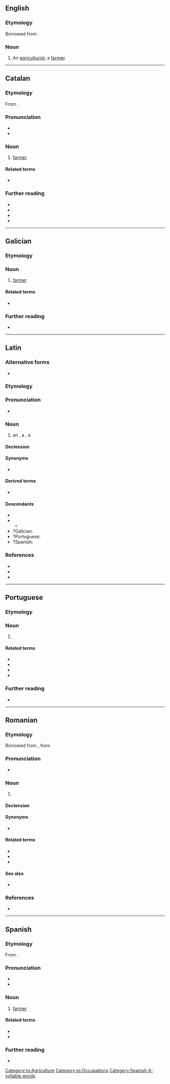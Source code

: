 ==English==

===Etymology===
Borrowed from {{bor|en|la|agricultor}}.

===Noun===
{{en-noun}}

# {{lb|en|archaic}} An [[agriculturist]]; a [[farmer]].

----

==Catalan==

===Etymology===
From {{der|ca|la|agricultor}}.

===Pronunciation===
* {{ca-IPA}}
* {{rhymes|ca|oɾ}}

===Noun===
{{ca-noun|m|f=agricultora}}

# [[farmer]]

====Related terms====
* {{l|ca|agricultura}}

===Further reading===
* {{R:IEC2}}
* {{R:GDLC}}
* {{R:DNV}}
* {{R:DCVB}}

{{c|ca|Agriculture|Occupations}}

----

==Galician==

===Etymology===
{{rfe|gl|Borrowed from {{bor|gl|la|agricultor}}?}}

===Noun===
{{gl-noun|m|agricultores}}

# [[farmer]]

====Related terms====
* {{l|gl|agricultura}}

===Further reading===
* {{R:DRAG}}

{{c|gl|Agriculture|Occupations}}

----

==Latin==

===Alternative forms===
* {{alter|la|agrī cultor}}

===Etymology===
{{compound|la|agrī|cultor|t1=of the field|pos1=genitive singular of {{m|la|ager}}|t2=a cultivator}}

===Pronunciation===
* {{la-IPA|vul=yes}}

===Noun===
{{la-noun|agricultor<3>}}

# an {{l|en|agriculturist}}, a {{l|en|farmer}}, a {{l|en|husbandman}}

====Declension====
{{la-ndecl|agricultor<3>}}

====Synonyms====
* {{sense|farmer}} {{l|la|agricola}}

====Derived terms====
* {{l|la|agricultōrius}} {{qual|New Latin}}

====Descendants====
{{col-top|2}}
* {{desc|en|agricultor}}
* {{desc|fr|agriculteur}}
** {{desc|ro|agricultor}}
* ?Galician: {{l|gl|agricultor}}
* ?Portuguese: {{l|pt|agricultor}}
* ?Spanish: {{l|es|agricultor}}
{{col-bottom}}

===References===
* {{R:L&S|agrĭcultor|agricultor}}
* {{R:Gaffiot|agrī cultŏr|agri_cultor|91/3}}
* {{R:OLD|1|agricultor|91/1}}
{{C|la|Agriculture}}

----

==Portuguese==

===Etymology===
{{rfe|pt|Borrowed from {{bor|pt|la|agricultor}}?}}

===Noun===
{{pt-noun|m|es|agricultora|f=agricultora}}

# {{l|en|farmer}} {{gloss|person who plants crops or keeps livestock}}
#: {{syn|pt|fazendeiro|camponês|lavrador}}

====Related terms====
* {{l|pt|agrícola}}
* {{l|pt|agricultura}}
* {{l|pt|agriculturismo}}
* {{l|pt|agro-}}

===Further reading===
* {{R:Priberam}}

{{topics|pt|Agriculture|Occupations}}

----

==Romanian==

===Etymology===
Borrowed from {{bor|ro|fr|agriculteur}}, from {{etyl|la|ro}} {{m|la|agricultor}}

===Pronunciation===
* {{IPA|ro|/a.ɡri.kulˈtor/}}

===Noun===
{{ro-noun|m|agricultori|f=agricultoare}}

# {{l|en|farmer}} {{gloss|person who plants crops or keeps livestock}}

====Declension====
{{ro-noun-m}}

====Synonyms====
* {{l|ro|plugar}}

====Related terms====
* {{l|ro|agricol}}
* {{l|ro|agricoliza}}
* {{l|ro|agricultură}}

====See also====
* {{l|ro|țăran}}

===References===
* {{R:DEX}}

[[Category:ro:Agriculture]]
[[Category:ro:Occupations]]

----

==Spanish==

===Etymology===
From {{der|es|la|agricultor}}.

===Pronunciation===
* {{es-IPA}}
* {{rhymes|es|oɾ}}

===Noun===
{{es-noun|m|agricultores|f=agricultora}}

# [[farmer]]

====Related terms====
* {{l|es|agrícola}}
* {{l|es|agricultura}}

===Further reading===
* {{R:DRAE}}

[[Category:Spanish 4-syllable words]]
{{c|es|Agriculture|Occupations}}